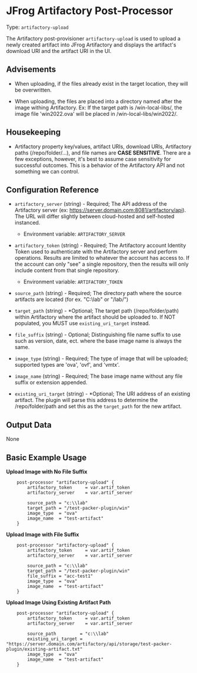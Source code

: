 # JFrog Artifactory Post-Processor

Type:  `artifactory-upload`

The Artifactory post-provisioner `artifactory-upload` is used to upload a newly created artifact into JFrog Artifactory and displays the artifact's download URI and the artifact URI in the UI.


## Advisements
* When uploading, if the files already exist in the target location, they will be overwritten. 

* When uploading, the files are placed into a directory named after the image withing Artifactory. 
Ex: If the target path is /win-local-libs/, the image file 'win2022.ova' will be placed in /win-local-libs/win2022/.


## Housekeeping
* Artifactory property key/values, artifact URIs, download URIs, Artifactory paths (/repo/folder/...), and file names are **CASE SENSITIVE**. There are a few exceptions, however, it's best to assume case sensitivity for successful outcomes. This is a behavior of the Artifactory API and not something we can control.


## Configuration Reference

- `artifactory_server` (string) - Required; The API address of the Artifactory server (ex: https://server.domain.com:8081/artifactory/api). The URL will differ slightly between cloud-hosted and self-hosted instanced.
    * Environment variable: `ARTIFACTORY_SERVER`
- `artifactory_token` (string) - Required; The Artifactory account Identity Token used to authenticate with the Artifactory server and perform operations. Results are limited to whatever the account has access to. If the account can only "see" a single repository, then the results will only include content from that single repository.
    * Environment variable: `ARTIFACTORY_TOKEN`

- `source_path` (string) - Required; The directory path where the source artifacts are located (for ex. "C:\\lab" or "/lab/")
- `target_path` (string) - *Optional; The target path (/repo/folder/path) within Artifactory where the artifact should be uploaded to. If NOT populated, you MUST use `existing_uri_target` instead.
- `file_suffix` (string) - Optional; Distinguishing file name suffix to use such as version, date, ect. where the base image name is always the same.
- `image_type` (string) - Required; The type of image that will be uploaded; supported types are 'ova', 'ovf', and 'vmtx'.
- `image_name` (string) - Required; The base image name without any file suffix or extension appended.
- `existing_uri_target` (string) - *Optional; The URI address of an existing artifact. The plugin will parse this address to determine the /repo/folder/path and set this as the `target_path` for the new artifact.


## Output Data

None


## Basic Example Usage

**Upload Image with No File Suffix**
```hcl
	post-processor "artifactory-upload" {
		artifactory_token     = var.artif_token  
        artifactory_server    = var.artif_server 
			
		source_path = "c:\\lab"
		target_path = "/test-packer-plugin/win"
		image_type  = "ova"
		image_name  = "test-artifact"
	}
```

**Upload Image with File Suffix**
```hcl
	post-processor "artifactory-upload" {
		artifactory_token     = var.artif_token  
        artifactory_server    = var.artif_server 
			
		source_path = "c:\\lab"
		target_path = "/test-packer-plugin/win"
		file_suffix = "acc-test1"
		image_type  = "ova"
		image_name  = "test-artifact"
	}
```

**Upload Image Using Existing Artifact Path**
```hcl
	post-processor "artifactory-upload" {
		artifactory_token     = var.artif_token  
        artifactory_server    = var.artif_server 
			
		source_path         = "c:\\lab"
		existing_uri_target = "https://server.domain.com/artifactory/api/storage/test-packer-plugin/existing-artifact.txt"
		image_type  = "ova"
		image_name  = "test-artifact"
	}
```